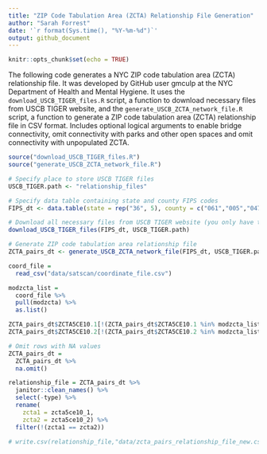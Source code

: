 ```yaml
---
title: "ZIP Code Tabulation Area (ZCTA) Relationship File Generation"
author: "Sarah Forrest"
date: '`r format(Sys.time(), "%Y-%m-%d")`'
output: github_document
---
```


```r
knitr::opts_chunk$set(echo = TRUE)
```

The following code generates a NYC ZIP code tabulation area (ZCTA) relationship file. It was developed by GitHub user gmculp at the NYC Department of Health and Mental Hygiene. It uses the `download_USCB_TIGER_files.R` script, a function to download necessary files from USCB TIGER website, and the `generate_USCB_ZCTA_network_file.R` script, a function to generate a ZIP code tabulation area (ZCTA) relationship file in CSV format. Includes optional logical arguments to enable bridge connectivity, omit connectivity with parks and other open spaces and omit connectivity with unpopulated ZCTA.

```r
source("download_USCB_TIGER_files.R")
source("generate_USCB_ZCTA_network_file.R")

# Specify place to store USCB TIGER files
USCB_TIGER.path <- "relationship_files"

# Specify data table containing state and county FIPS codes
FIPS_dt <- data.table(state = rep("36", 5), county = c("061","005","047","081","085"))

# Download all necessary files from USCB TIGER website (you only have to do this once)
download_USCB_TIGER_files(FIPS_dt, USCB_TIGER.path)

# Generate ZIP code tabulation area relationship file
ZCTA_pairs_dt <- generate_USCB_ZCTA_network_file(FIPS_dt, USCB_TIGER.path, omit.park_openspace = TRUE, omit.unpopulated = TRUE, use.bridges = TRUE)

coord_file = 
  read_csv("data/satscan/coordinate_file.csv")

modzcta_list = 
  coord_file %>% 
  pull(modzcta) %>% 
  as.list()

ZCTA_pairs_dt$ZCTA5CE10.1[!(ZCTA_pairs_dt$ZCTA5CE10.1 %in% modzcta_list)] <- NA
ZCTA_pairs_dt$ZCTA5CE10.2[!(ZCTA_pairs_dt$ZCTA5CE10.2 %in% modzcta_list)] <- NA

# Omit rows with NA values
ZCTA_pairs_dt =
  ZCTA_pairs_dt %>% 
  na.omit()

relationship_file = ZCTA_pairs_dt %>% 
  janitor::clean_names() %>% 
  select(-type) %>% 
  rename(
    zcta1 = zcta5ce10_1, 
    zcta2 = zcta5ce10_2) %>% 
  filter(!(zcta1 == zcta2))
    
# write.csv(relationship_file,"data/zcta_pairs_relationship_file_new.csv", row.names = TRUE)
```